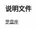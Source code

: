 {{Navbox
|title=[[罗盘座]]恒星
|bodyclass = hlist
|name=罗盘座恒星
|state = {{{state|<noinclude>uncollapsed</noinclude>}}}
|border  = {{{border|}}}
|group1=[[拜耳命名法|拜耳命名]]
|list1=
* [[天狗五|α]]
* [[天狗四|β]]
* [[天狗六|γ]]
* [[天狗七|δ]]
* [[羅盤座ε|ε]]
* [[羅盤座ζ|ζ]]
* [[羅盤座η|η]]
* [[羅盤座θ|θ]]
* [[羅盤座κ|κ]]
* [[羅盤座λ|λ]]
|group2=[[鄰近恆星列表|近星]]
|list2=[[葛利斯318]]
|group3=其他
|list3=[[葛利斯317]]
|below=[[罗盘座恒星列表]]
}}<noinclude>
==说明文件==
{{Universe navboxes}}
[[分类:按星座分类的恒星模板|罗盘座]]
</noinclude>